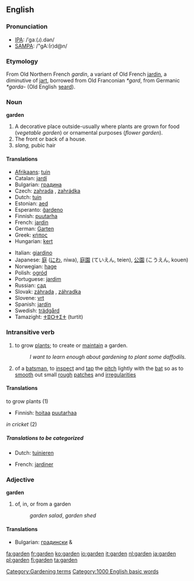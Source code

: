 ==English==
===Pronunciation===
*[[w:IPA|IPA]]: /ˈɡaː(ɹ).dən/
*[[w:SAMPA|SAMPA]]: /"gA:(r)d@n/

===Etymology===
From Old Northern French ''gardin'', a variant of Old French [[jardin]], a diminutive of [[jart]], borrowed from Old Franconian ''*gard'', from Germanic ''*garda-'' (Old English [[geard|ȝeard]]).

===Noun===
'''garden'''
# A decorative place outside-usually where plants are grown for food (''vegetable garden'') or ornamental purposes (''flower garden'').
# The front or back of a house.
# ''slang,'' pubic hair

====Translations====
{{top}}
*[[Afrikaans]]: [[tuin]]
*Catalan: [[jardí]] {{m}}
*Bulgarian: [[градина]] {{f}}
*Czech: [[zahrada]] {{f}}, [[zahrádka]] {{f}}
*Dutch: [[tuin]] {{m}}
*Estonian: [[aed]]
*Esperanto: [[ĝardeno]]
*Finnish: [[puutarha]]
*French: [[jardin]] {{m}}
*German: [[Garten]] {{m}}
*Greek: [[κήπος]] {{m}}
*Hungarian: [[kert]]
{{mid}}
*Italian: [[giardino]] {{m}}
*Japanese: [[庭]] ([[にわ]], niwa), [[庭園]] (ていえん, teien), [[公園]] (こうえん, kouen)
*Norwegian: [[hage]] {{c}}
*Polish: [[ogród]] {{m}}
*Portuguese: [[jardim]] {{m}}
*Russian: [[сад]]
*Slovak: [[záhrada#Slovak|záhrada]] {{f}}, [[záhradka]] {{f}}
*Slovene: [[vrt]] {{m}}
*Spanish: [[jardín]] {{m}}
*Swedish: [[trädgård]] {{c}}
*Tamazight: [[ⵜⵓⵔⵜⵉⵜ]] (turtit) {{f}}
{{bottom}}

===Intransitive verb===
{{conj|garden|gardens|gardened|gardened|gardening}}
#to grow [[plant]]s; to create or [[maintain]] a garden.
#:''I want to learn enough about gardening to plant some daffodils.''
#{{cricket}} of a [[batsman]], to [[inspect]] and [[tap]] the [[pitch]] lightly with the [[bat]] so as to [[smooth]] out small [[rough]] [[patches]] and [[irregularities]]

====Translations====
;to grow plants (1)
{{top}}
*Finnish: [[hoitaa]] [[puutarha|puutarhaa]]
{{mid}}
{{bottom}}

;''in cricket'' (2)
{{top}}
{{mid}}
{{bottom}}

=====Translations to be categorized=====
{{checktrans}}
{{top}}
*Dutch: [[tuinieren]]
{{mid}}
*French: [[jardiner]]
{{bottom}}

===Adjective===
'''garden'''

# of, in, or from a garden
#:''garden salad'', ''garden shed''

====Translations====
*Bulgarian: [[градински]] {{m}} & {{p}}

[[Category:Gardening terms]]
[[Category:1000 English basic words]]

[[fa:garden]]
[[fr:garden]]
[[ko:garden]]
[[io:garden]]
[[it:garden]]
[[nl:garden]]
[[ja:garden]]
[[pl:garden]]
[[fi:garden]]
[[ta:garden]]